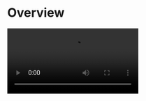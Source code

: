 
# Overview

<Video src="https://www.youtube.com/embed/mEg32GyIqgI"/>

### What is the Call Kit

<CallKit_Overview_BasicDescription/>




## When do you need the Call Kit

<CallKit_Whentouse/>

To finest-grained build a call app, you may try our [Video Call SDK](https://www.zegocloud.com/docs/video-call/overview?platform=android&language=java) to make full customization.

## Embedded features

<CallKit_Overview_EmbededFeatures/>

## Recommended resources


<CardGroup cols={2}>
  <Card title="To implement a basic call swiftly, follow the steps:">
	  <Button primary-color="NavyBlue" target="_self" href="./quick-start">QUICK START</Button>
  </Card>
  <Card title="To implement a call with call invitation, follow the steps:">
    <Button primary-color="NavyBlue" target="_self" href="./03-Quick%20start%20(with%20call%20invitation).mdx">QUICK START (with call invitation)</Button>
  </Card>
  <Card title="To configure prebuilt UI for a custom experience:">
	  <Button primary-color="NavyBlue" target="_self" href="./04-Calling config/01-Overview.mdx">Custom Prebuilt UI</Button>
  </Card>
  <Card title="To get the Sample Code:">
	  <Button primary-color="NavyBlue" target="_blank" href="https://github.com/ZEGOCLOUD/zego_uikit_prebuilt_call_example_android">SAMPLE CODE</Button>
  </Card>
</CardGroup>

## Platform Support

The Call Kit supports the following platforms:

- [Android](https://www.zegocloud.com/docs/uikit/callkit-android/overview)
- [iOS](https://www.zegocloud.com/docs/uikit/callkit-ios/overview)
- [Flutter](https://www.zegocloud.com/docs/uikit/callkit-flutter/overview)
- [React Native](https://www.zegocloud.com/docs/uikit/callkit-rn/overview)
- [Web](https://www.zegocloud.com/docs/uikit/callkit-web/overview)